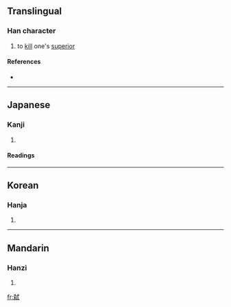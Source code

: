 {{see|弒}}
==Translingual==

===Han character===
{{Han char|rn=56|rad=弋|as=09|sn=12|four=|canj=大木戈心一 (KDIPM)}}

# to [[kill]] one's [[superior]]

====References====
* {{Han ref|kx=0355.140|dkj=09680|hdz=10559.190|uh=5F11|ud=24337}}

----

==Japanese==

===Kanji===
{{ja-kanji|grade=|rs=弋09}}

# {{defn|Japanese}}

====Readings====
{{ja-readings|on=[[し]] (shi), [[しい]] (shii)|kun=[[しいする]] (shiisuru), [[ころす]] (korosu)}}

----

==Korean==

===Hanja===
{{ko-hanja|hangeul=시|eumhun=|rv=si|mr=si|y=si}}

# {{defn|Korean}}

----

==Mandarin==

===Hanzi===
{{cmn-hanzi|tra=弒|pin=[[shì]] ([[shi4]])|wg=shih<sup>4</sup>}}

# {{defn|Mandarin}}

[[fr:弑]]